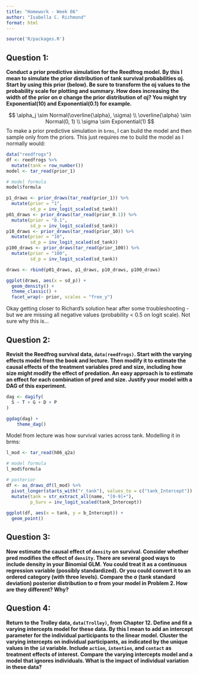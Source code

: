 ```yaml
---
title: "Homework - Week 06"
author: "Isabella C. Richmond"
format: html
---
```


```r
source('R/packages.R')
```

## Question 1:

**Conduct a prior predictive simulation for the Reedfrog model. By this I mean to simulate the prior distribution of tank survival probabilities αj. Start by using this prior (below). Be sure to transform the αj values to the probability scale for plotting and summary. How does increasing the width of the prior on σ change the prior distribution of αj? You might try Exponential(10) and Exponential(0.1) for example.**

$$
\alpha_j \sim Normal(\overline{\alpha}, \sigma)
\\
\overline{\alpha} \sim Normal(0, 1)
\\
\sigma \sim Exponential(1)
$$ To make a prior predictive simulation in `brms`, I can build the model and then sample only from the priors. This just requires me to build the model as I normally would:

```r
data("reedfrogs")
df <- reedfrogs %>%
  mutate(tank = row_number())
model <- tar_read(prior_1)

# model formula
model$formula

p1_draws <- prior_draws(tar_read(prior_1)) %>%
  mutate(prior = "1",
         sd_p = inv_logit_scaled(sd_tank))
p01_draws <- prior_draws(tar_read(prior_0.1)) %>%
  mutate(prior = "0.1",
         sd_p = inv_logit_scaled(sd_tank))
p10_draws <- prior_draws(tar_read(prior_10)) %>%
  mutate(prior = "10",
         sd_p = inv_logit_scaled(sd_tank))
p100_draws <- prior_draws(tar_read(prior_100)) %>%
  mutate(prior = "100",
         sd_p = inv_logit_scaled(sd_tank))

draws <- rbind(p01_draws, p1_draws, p10_draws, p100_draws)

ggplot(draws, aes(x = sd_p)) +
  geom_density() + 
  theme_classic() + 
  facet_wrap(~ prior, scales = "free_y")

```

Okay getting closer to Richard's solution hear after some troubleshooting - but we are missing all negative values (probability \< 0.5 on logit scale). Not sure why this is...

## Question 2:

**Revisit the Reedfrog survival data, `data(reedfrogs)`. Start with the varying effects model from the book and lecture. Then modify it to estimate the causal effects of the treatment variables pred and size, including how size might modify the effect of predation. An easy approach is to estimate an effect for each combination of pred and size. Justify your model with a DAG of this experiment.**

```r
dag <- dagify(
  S ~ T + G + D + P
)

ggdag(dag) +
    theme_dag()
```

Model from lecture was how survival varies across tank. Modelling it in brms: 

```r
l_mod <- tar_read(h06_q2a)

# model formula 
l_mod$formula

# posterior
df <- as_draws_df(l_mod) %>% 
  pivot_longer(starts_with("r_tank"), values_to = c("tank_Intercept")) %>%
  mutate(tank = str_extract_all(name, "[0-9]+"),
         p_Surv = inv_logit_scaled(tank_Intercept))
  
ggplot(df, aes(x = tank, y = b_Intercept)) + 
  geom_point()

```

## Question 3:

**Now estimate the causal effect of `density` on survival. Consider whether pred modifies the effect of `density`. There are several good ways to include density in your Binomial GLM. You could treat it as a continuous regression variable (possibly standardized). Or you could convert it to an ordered category (with three levels). Compare the σ (tank standard deviation) posterior distribution to σ from your model in Problem 2. How are they different? Why?**

## Question 4:

**Return to the Trolley data, `data(Trolley)`, from Chapter 12. Define and fit a varying intercepts model for these data. By this I mean to add an intercept parameter for the individual participants to the linear model. Cluster the varying intercepts on individual participants, as indicated by the unique values in the `id` variable. Include `action`, `intention`, and `contact` as treatment effects of interest. Compare the varying intercepts model and a model that ignores individuals. What is the impact of individual variation in these data?**
